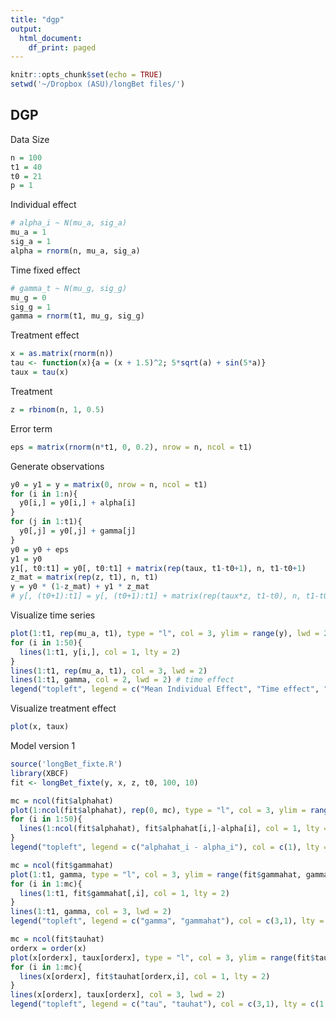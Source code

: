 ```yaml
---
title: "dgp"
output:
  html_document:
    df_print: paged
---
```


```r
knitr::opts_chunk$set(echo = TRUE)
setwd('~/Dropbox (ASU)/longBet files/')
```

## DGP
Data Size
```r
n = 100
t1 = 40
t0 = 21
p = 1
```

Individual effect
```r
# alpha_i ~ N(mu_a, sig_a)
mu_a = 1
sig_a = 1
alpha = rnorm(n, mu_a, sig_a)
```

Time fixed effect
```r
# gamma_t ~ N(mu_g, sig_g)
mu_g = 0
sig_g = 1
gamma = rnorm(t1, mu_g, sig_g)
```

Treatment effect
```r
x = as.matrix(rnorm(n))
tau <- function(x){a = (x + 1.5)^2; 5*sqrt(a) + sin(5*a)}
taux = tau(x)
```

Treatment
```r
z = rbinom(n, 1, 0.5)
```

Error term
```r
eps = matrix(rnorm(n*t1, 0, 0.2), nrow = n, ncol = t1)
```

Generate observations
```r
y0 = y1 = y = matrix(0, nrow = n, ncol = t1)
for (i in 1:n){
  y0[i,] = y0[i,] + alpha[i]
}
for (j in 1:t1){
  y0[,j] = y0[,j] + gamma[j]
}
y0 = y0 + eps
y1 = y0
y1[, t0:t1] = y0[, t0:t1] + matrix(rep(taux, t1-t0+1), n, t1-t0+1)
z_mat = matrix(rep(z, t1), n, t1)
y = y0 * (1-z_mat) + y1 * z_mat
# y[, (t0+1):t1] = y[, (t0+1):t1] + matrix(rep(taux*z, t1-t0), n, t1-t0)
```

Visualize time series
```r
plot(1:t1, rep(mu_a, t1), type = "l", col = 3, ylim = range(y), lwd = 2) # mean indiviudal effect
for (i in 1:50){
  lines(1:t1, y[i,], col = 1, lty = 2)
}
lines(1:t1, rep(mu_a, t1), col = 3, lwd = 2)
lines(1:t1, gamma, col = 2, lwd = 2) # time effect
legend("topleft", legend = c("Mean Individual Effect", "Time effect", "y"), col = c(3, 2, 1), lty = c(1, 1, 2))
```
Visualize treatment effect
```r
plot(x, taux)
```

Model version 1
```r
source('longBet_fixte.R')
library(XBCF)
fit <- longBet_fixte(y, x, z, t0, 100, 10)
```

```r
mc = ncol(fit$alphahat)
plot(1:ncol(fit$alphahat), rep(0, mc), type = "l", col = 3, ylim = range(fit$alphahat - alpha), lwd = 2) 
for (i in 1:50){
  lines(1:ncol(fit$alphahat), fit$alphahat[i,]-alpha[i], col = 1, lty = 2)
}
legend("topleft", legend = c("alphahat_i - alpha_i"), col = c(1), lty = c(2))
```

```r
mc = ncol(fit$gammahat)
plot(1:t1, gamma, type = "l", col = 3, ylim = range(fit$gammahat, gamma), lwd = 2) 
for (i in 1:mc){
  lines(1:t1, fit$gammahat[,i], col = 1, lty = 2)
}
lines(1:t1, gamma, col = 3, lwd = 2)
legend("topleft", legend = c("gamma", "gammahat"), col = c(3,1), lty = c(1,2))
```
```r
mc = ncol(fit$tauhat)
orderx = order(x)
plot(x[orderx], taux[orderx], type = "l", col = 3, ylim = range(fit$tauhat, taux), lwd = 2) 
for (i in 1:mc){
  lines(x[orderx], fit$tauhat[orderx,i], col = 1, lty = 2)
}
lines(x[orderx], taux[orderx], col = 3, lwd = 2)
legend("topleft", legend = c("tau", "tauhat"), col = c(3,1), lty = c(1,2))
```
